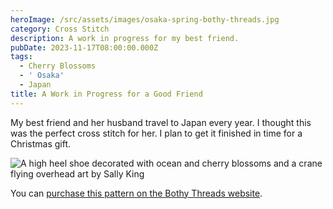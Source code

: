 ```yaml
---
heroImage: /src/assets/images/osaka-spring-bothy-threads.jpg
category: Cross Stitch
description: A work in progress for my best friend.
pubDate: 2023-11-17T08:00:00.000Z
tags:
  - Cherry Blossoms
  - ' Osaka'
  - Japan
title: A Work in Progress for a Good Friend
---
```


My best friend and her husband travel to Japan every year. I thought this was the perfect cross stitch for her. I plan to get it finished in time for a Christmas gift.

![A high heel shoe decorated with ocean and cherry blossoms and a crane flying overhead art by Sally King](../../assets/images/osaka-spring-wip.jpg 'Art by Sally King')

You can [purchase this pattern on the Bothy Threads website](https://www.bothythreads.com/shop/kits/osaka-spring 'UK Cross Stitch Kit Store Bothy Threads').
